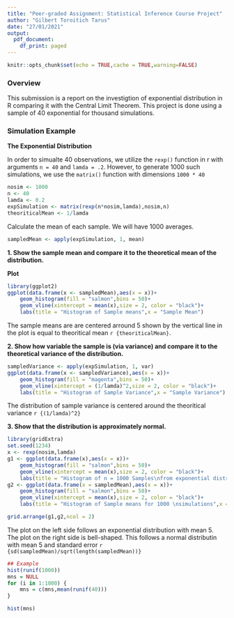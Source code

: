 ```yaml
---
title: "Peer-graded Assignment: Statistical Inference Course Project"
author: "Gilbert Toroitich Tarus"
date: "27/01/2021"
output:
  pdf_document:
    df_print: paged
---
```


```r
knitr::opts_chunk$set(echo = TRUE,cache = TRUE,warning=FALSE)
```
### **Overview**
This submission is a report on the investigtion of exponential distribution in R comparing it with the Central Limit Theorem. This project is done using a sample of 40 exponential for thousand simulations.

### **Simulation Example**
**The Exponential Distribution**

In order to simualte 40 observations, we utilize the `rexp()` function in r with arguments `n = 40` and `lamda = .2`. However, to generate 1000 such simulations, we use the `matrix()` function  with dimensions `1000 * 40`

```r
nosim <- 1000
n <- 40
lamda <- 0.2
expSimulation <- matrix(rexp(n*nosim,lamda),nosim,n)
theoriticalMean <- 1/lamda
```

Calculate the mean of each sample. We will have 1000 averages.
```r
sampledMean <- apply(expSimulation, 1, mean)
```
**1. Show the sample mean and compare it to the theoretical mean of the distribution.**

**Plot**
```r
library(ggplot2)
ggplot(data.frame(x <- sampledMean),aes(x = x))+
    geom_histogram(fill = "salmon",bins = 50)+
    geom_vline(xintercept = mean(x),size = 2, color = "black")+
    labs(title = "Histogram of Sample means",x = "Sample Mean")
```

The sample means are are centered arround 5 shown by the vertical line in the plot is equal to theoritical mean `r {theoriticalMean}`.

**2. Show how variable the sample is (via variance) and compare it to the theoretical variance of the distribution.**

```r
sampledVariance <- apply(expSimulation, 1, var)
ggplot(data.frame(x <- sampledVariance),aes(x = x))+
    geom_histogram(fill = "magenta",bins = 50)+
    geom_vline(xintercept = (1/lamda)^2,size = 2, color = "black")+
    labs(title = "Histogram of Sample Variance",x = "Sample Variance")
```

The distribution of sample variance is centered around the theoritical variance `r {(1/lamda)^2}`

**3. Show that the distribution is approximately normal.**

```r
library(gridExtra)
set.seed(1234)
x <- rexp(nosim,lamda)
g1 <- ggplot(data.frame(x),aes(x = x))+
    geom_histogram(fill = "salmon",bins = 50)+
    geom_vline(xintercept = mean(x),size = 2, color = "black")+
    labs(title = "Histogram of n = 1000 Samples\nfrom exponential distribution",x = "Sample")
g2 <- ggplot(data.frame(x = sampledMean),aes(x = x))+
    geom_histogram(fill = "salmon",bins = 50)+
    geom_vline(xintercept = mean(x),size = 2, color = "black")+
    labs(title = "Histogram of Sample means for 1000 \nsimulations",x = "Sample Mean")

grid.arrange(g1,g2,ncol = 2)
```

The plot on the left side follows an exponential distribution with mean 5.  
The plot on the right side is bell-shaped. This follows a normal distributin with mean 5 and standard error `r {sd(sampledMean)/sqrt(length(sampledMean))}`

```r

## Example
hist(runif(1000))
mns = NULL
for (i in 1:1000) {
    mns = c(mns,mean(runif(40)))
}

hist(mns)
```
